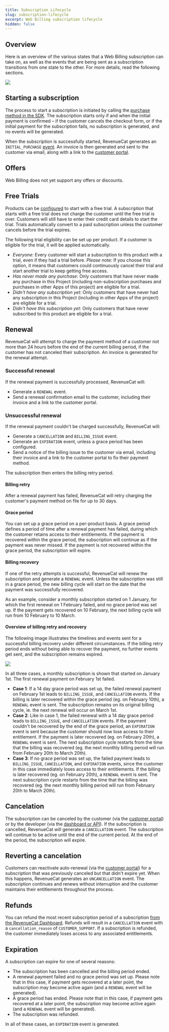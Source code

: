 ```yaml
---
title: Subscription Lifecycle
slug: subscription-lifecycle
excerpt: Web Billing subscription lifecycle
hidden: false
---
```


## Overview

Here is an overview of the various states that a Web Billing subscription can take on, as well as the events that are being sent as a subscription transitions from one state to the other. For more details, read the following sections.

![](/images/web-billing/subscription-lifecycle.png)

## Starting a subscription

The process to start a subscription is initiated by calling the [purchase method in the SDK](/web/web-billing/web-sdk#purchasing-a-package). The subscription starts only if and when the initial payment is confirmed – if the customer cancels the checkout form, or if the initial payment for the subscription fails, no subscription is generated, and no events will be generated.

When the subscription is successfully started, RevenueCat generates an `INITIAL_PURCHASE` [event](/integrations/webhooks/event-types-and-fields). An invoice is then generated and sent to the customer via email, along with a link to the [customer portal](./customer-portal).

## Offers

Web Billing does not yet support any offers or discounts.

## Free Trials

Products can be [configured](./product-setup) to start with a free trial. A subscription that starts with a free trial does not charge the customer until the free trial is over. Customers will still have to enter their credit card details to start the trial. Trials automatically convert to a paid subscription unless the customer cancels before the trial expires.

The following trial eligibility can be set up per product. If a customer is eligible for the trial, it will be applied automatically.

- _Everyone_: Every customer will start a subscription to this product with a trial, even if they had a trial before. _Please note:_ If you choose this option, it means that customers could continuously cancel their trial and start another trial to keep getting free access.
- _Has never made any purchase_: Only customers that have never made any purchase in this Project (including non-subscription purchases and purchases in other Apps of this project) are eligible for a trial.
- _Didn't have any subscription yet_: Only customers that have never had any subscription in this Project (including in other Apps of the project) are eligible for a trial.
- _Didn't have this subscription yet_: Only customers that have never subscribed to this product are eligible for a trial.

## Renewal

RevenueCat will attempt to charge the payment method of a customer not more than 24 hours before the end of the current billing period, if the customer has not canceled their subscription. An invoice is generated for the renewal attempt.

### Successful renewal

If the renewal payment is successfully processed, RevenueCat will:

- Generate a `RENEWAL` event.
- Send a renewal confirmation email to the customer, including their invoice and a link to the customer portal.

### Unsuccessful renewal

If the renewal payment couldn't be charged successfully, RevenueCat will:

- Generate a `CANCELLATION` and `BILLING_ISSUE` event.
- Generate an `EXPIRATION` event, unless a grace period has been configured.
- Send a notice of the billing issue to the customer via email, including their invoice and a link to the customer portal to fix their payment method.

The subscription then enters the billing retry period.

#### Billing retry

After a renewal payment has failed, RevenueCat will retry charging the customer's payment method on file for up to 30 days.

#### Grace period

You can set up a grace period on a per-product basis. A grace period defines a period of time after a renewal payment has failed, during which the customer retains access to their entitlements. If the payment is recovered within the grace period, the subscription will continue as if the payment was never missed. If the payment is not recovered within the grace period, the subscription will expire.

#### Billing recovery

If one of the retry attempts is successful, RevenueCat will renew the subscription and generate a `RENEWAL` event. Unless the subscription was still in a grace period, the new billing cycle will start on the date that the payment was successfully recovered.

As an example, consider a monthly subscription started on 1 January, for which the first renewal on 1 February failed, and no grace period was set up. If the payment gets recovered on 10 February, the next billing cycle will run from 10 February to 10 March.

#### Overview of billing retry and recovery

The following image illustrates the timelines and events sent for a successful billing recovery under different circumstances. If the billing retry period ends without being able to recover the payment, no further events get sent, and the subscription remains expired.

![](/images/web-billing/billing-retry-and-grace-period.png)

In all three cases, a monthly subscription is shown that started on January 1st. The first renewal payment on February 1st failed.

- **Case 1**: If a 14 day grace period was set up, the failed renewal payment on February 1st leads to `BILLING_ISSUE`, and `CANCELLATION` events. If the billing is later recovered within the grace period (eg. on February 10th), a `RENEWAL` event is sent. The subscription remains on its original billing cycle, ie. the next renewal will occur on March 1st.
- **Case 2**: Like in case 1, the failed renewal with a 14 day grace period leads to `BILLING_ISSUE`, and `CANCELLATION` events. If the payment couldn't be recovered by the end of the grace period, an `EXPIRATION` event is sent because the customer should now lose access to their entitlement. If the payment is later recovered (eg. on February 20th), a `RENEWAL` event is sent. The next subscription cycle restarts from the time that the billing was recovered (eg. the next monthly billing period will run from February 20th to March 20th).
- **Case 3**: If no grace period was set up, the failed payment leads to `BILLING_ISSUE`, `CANCELLATION`, and `EXPIRATION` events, since the customer in this case immediately loses access to their entitlements. If the billing is later recovered (eg. on February 20th), a `RENEWAL` event is sent. The next subscription cycle restarts from the time that the billing was recovered (eg. the next monthly billing period will run from February 20th to March 20th).

## Cancelation

The subscription can be canceled by the customer (via the [customer portal](./customer-portal)) or by the developer (via the [dashboard or API](./managing-customer-subscriptions)). If the subscription is cancelled, RevenueCat will generate a `CANCELLATION` event. The subscription will continue to be active until the end of the current period. At the end of the period, the subscription will expire.

## Reverting a cancelation

Customers can reactivate auto-renewal (via the [customer portal](./customer-portal)) for a subscription that was previously canceled but that didn't expire yet. When this happens, RevenueCat generates an `UNCANCELLATION` event. The subscription continues and renews without interruption and the customer maintains their entitlements throughout the process.

## Refunds

You can refund the most recent subscription period of a subscription [from the RevenueCat Dashboard](./managing-customer-subscriptions). Refunds will result in a `CANCELLATION` event with a `cancellation_reason` of `CUSTOMER_SUPPORT`. If a subscription is refunded, the customer immediately loses access to any associated entitlements.

## Expiration

A subscription can expire for one of several reasons:

- The subscription has been cancelled and the billing period ended.
- A renewal payment failed and no grace period was set up. Please note that in this case, if payment gets recovered at a later point, the subscription may become active again (and a `RENEWAL` event will be generated).
- A grace period has ended. Please note that in this case, if payment gets recovered at a later point, the subscription may become active again (and a `RENEWAL` event will be generated).
- The subscription was refunded.

In all of these cases, an `EXPIRATION` event is generated.
